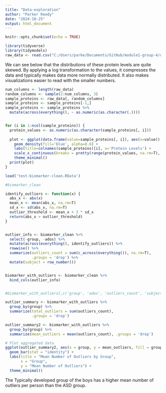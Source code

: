 ```yaml
---
title: "Data-exploration"
author: "Parker Reedy"
date: "2024-10-25"
output: html_document
---
```


```r
knitr::opts_chunk$set(echo = TRUE)
```

```r
library(tidyverse)
library(tidymodels)
raw_data <- read.csv("C:/Users/parke/Documents/GitHub/module1-group-4/data/biomarker-raw.csv")
```


We can see below that the distributions of these protein levels are quite skewed. By applying a log transformation to the values, it compresses the data and typically makes data more normally distributed. It also makes visualizations easier to read with the smaller numbers.
```r

num_columns <- length(raw_data)
random_columns <- sample(2:num_columns, 3)
sample_proteins <- raw_data[, random_columns]
sample_proteins <- sample_proteins[-1,]
sample_proteins <- sample_proteins %>%
  mutate(across(everything(), ~ as.numeric(as.character(.))))


for (i in 1:ncol(sample_proteins)) {
  protein_values <- as.numeric(as.character(sample_proteins[, i]))
  
  plot <- ggplot(data.frame(value=sample_proteins[, i]), aes(x=value)) + 
    geom_density(fill='blue', alpha=0.6) +
    labs(title=colnames(sample_proteins)[i], x='Protein Levels') +
    scale_x_continuous(breaks = pretty(range(protein_values, na.rm=T), n = 5)) +
    theme_minimal()
  print(plot)
}

```





```r
load('test-biomarker-clean.RData')

#biomarker_clean

identify_outliers <- function(x) {
  abs_x <- abs(x)
  mean_x <- mean(abs_x, na.rm=T)
  sd_x <- sd(abs_x, na.rm=T)
  outlier_threshold <- mean_x + 3 * sd_x
  return(abs_x > outlier_threshold)
}


outlier_info <- biomarker_clean %>%
  select(-group, -ados) %>%
  mutate(across(everything(), identify_outliers)) %>%
  rowwise() %>%
  summarize(outliers_count = sum(c_across(everything()), na.rm=T),
            .groups = 'drop') %>%
  mutate(subject = row_number())


biomarker_with_outliers <- biomarker_clean %>%
  bind_cols(outlier_info)


#biomarker_with_outliers[,c('group', 'ados', 'outliers_count', 'subject')]

outlier_summary <- biomarker_with_outliers %>% 
  group_by(group) %>%
  summarize(total_outliers = sum(outliers_count),
            .groups = 'drop')

outlier_summary2 <- biomarker_with_outliers %>%
  group_by(group) %>%
  summarize(mean_outliers = mean(outliers_count), .groups = 'drop')

# Plot aggregated data
ggplot(outlier_summary2, aes(x = group, y = mean_outliers, fill = group)) +
  geom_bar(stat = "identity") +
  labs(title = "Mean Number of Outliers by Group", 
       x = "Group", 
       y = "Mean Number of Outliers") +
  theme_minimal()


```
The Typically developed group of the boys has a higher mean number of outliers per person than the ASD group.






















